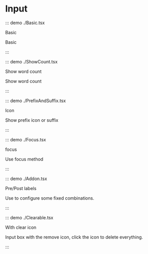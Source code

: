 # Input

::: demo ./Basic.tsx

Basic

Basic

:::

::: demo ./ShowCount.tsx

Show word count

Show word count

:::

::: demo ./PrefixAndSuffix.tsx

Icon

Show prefix icon or suffix

:::

::: demo ./Focus.tsx

focus

Use focus method

:::

::: demo ./Addon.tsx

Pre/Post labels

Use to configure some fixed combinations.

:::

::: demo ./Clearable.tsx

With clear icon

Input box with the remove icon, click the icon to delete everything.

:::
